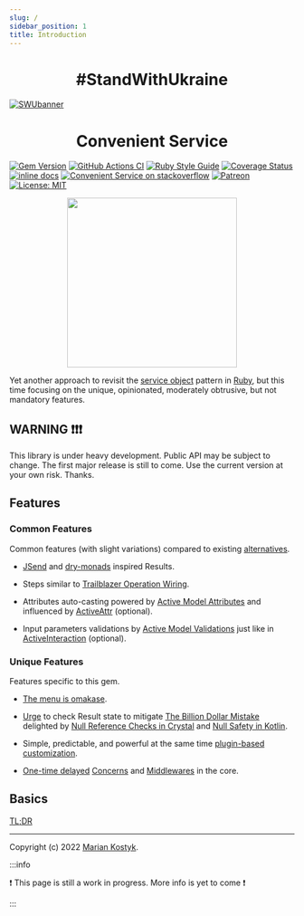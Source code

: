 ```yaml
---
slug: /
sidebar_position: 1
title: Introduction
---
```




<h1 align="center">
  #StandWithUkraine
</h1>

[![SWUbanner](https://raw.githubusercontent.com/vshymanskyy/StandWithUkraine/main/banner-direct.svg)](https://vshymanskyy.github.io/StandWithUkraine)

<h1 align="center">
  Convenient Service
</h1>

[![Gem Version](https://badge.fury.io/rb/convenient_service.svg)](https://rubygems.org/gems/convenient_service) [![GitHub Actions CI](https://github.com/marian13/convenient_service/actions/workflows/ci.yml/badge.svg?branch=main)](https://github.com/marian13/convenient_service/actions/workflows/ci.yml) [![Ruby Style Guide](https://img.shields.io/badge/code_style-standard-brightgreen.svg)](https://github.com/testdouble/standard) [![Coverage Status](https://coveralls.io/repos/github/marian13/convenient_service/badge.svg)](https://coveralls.io/github/marian13/convenient_service?branch=main) [![inline docs](http://inch-ci.org/github/marian13/convenient_service.svg?branch=main)](http://inch-ci.org/github/marian13/convenient_service)
[![Convenient Service on stackoverflow](https://img.shields.io/badge/stackoverflow-community-orange.svg?logo=stackoverflow)](https://stackoverflow.com/tags/convenient-service)
[![Patreon](https://img.shields.io/badge/patreon-donate-orange.svg)](https://www.patreon.com/user?u=31435716&fan_landing=true)
[![License: MIT](https://img.shields.io/badge/license-MIT-yellow.svg)](https://opensource.org/licenses/MIT)

<p align="center">
  <img src="https://raw.githubusercontent.com/marian13/convenient_service/main/logo.png" width="300" />
</p>

Yet another approach to revisit the [service object](https://www.toptal.com/ruby-on-rails/decoupling-rails-components) pattern in [Ruby](https://www.ruby-lang.org/en/), but this time focusing on the <span data-tip="Unique features have special care and the highest priority">unique</span>, <span data-tip="The initial stack of features is completely predefined">opinionated</span>, <span data-tip="It is assumed that you agree with the most of the choices">moderately obtrusive</span>, but <span data-tip="But you still have a way to customize almost everything to your own preferences">not mandatory</span> features.

## WARNING ❗❗❗

This library is under heavy development. Public API may be subject to change. The first major release is still to come. Use the current version at your own risk. Thanks.

## Features

### Common Features

Common features (with slight variations) compared to existing [alternatives](https://github.com/markets/awesome-ruby#business-logic).

- [JSend](https://github.com/omniti-labs/jsend) and [dry-monads](https://dry-rb.org/gems/dry-monads/1.3/result/) inspired Results.

- Steps similar to [Trailblazer Operation Wiring](https://trailblazer.to/2.1/docs/operation#operation-overview-wiring).

- Attributes auto-casting powered by [Active Model Attributes](https://api.rubyonrails.org/classes/ActiveRecord/Attributes/ClassMethods.html#method-i-attribute) and influenced by [ActiveAttr](https://github.com/cgriego/active_attr#attributes) (optional).

- Input parameters validations by [Active Model Validations](https://guides.rubyonrails.org/active_model_basics.html#validations) just like in [ActiveInteraction](https://github.com/AaronLasseigne/active_interaction#validations) (optional).

### Unique Features

Features specific to this gem.

- [The menu is omakase](https://rubyonrails.org/doctrine#omakase).

- [Urge](https://www.vocabulary.com/dictionary/urge) to check Result state to mitigate [The Billion Dollar Mistake](https://www.infoq.com/presentations/Null-References-The-Billion-Dollar-Mistake-Tony-Hoare/) delighted by [Null Reference Checks in Crystal](https://crystal-lang.org/) and [Null Safety in Kotlin](https://kotlinlang.org/docs/null-safety.html).

- Simple, predictable, and powerful at the same time [plugin-based customization](https://roda.jeremyevans.net/documentation.html).

- [One-time delayed](https://manny.codes/3-practical-uses-of-ruby-method-missing/#building-dsls-and-libraries-with-method_missing) [Concerns](https://api.rubyonrails.org/classes/ActiveSupport/Concern.html) and [Middlewares](https://github.com/Ibsciss/ruby-middleware) in the core.

## Basics

[TL;DR](./basics/tldr)

---

Copyright (c) 2022 [Marian Kostyk](http://mariankostyk.com).

<ReactTooltip />

:::info

❗ This page is still a work in progress. More info is yet to come ❗

:::
